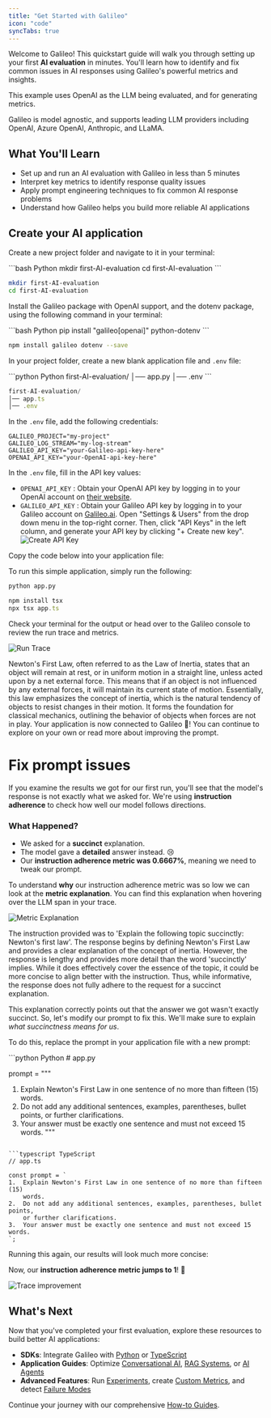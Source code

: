 ```yaml
---
title: "Get Started with Galileo"
icon: "code"
syncTabs: true
---
```



Welcome to Galileo! This quickstart guide will walk you through setting up your first **AI evaluation** in minutes. You'll learn how to identify and fix common issues in AI responses using Galileo's powerful metrics and insights.

<Note>
This example uses OpenAI as the LLM being evaluated, and for generating metrics.

Galileo is model agnostic, and supports leading LLM providers including OpenAI, Azure OpenAI, Anthropic, and LLaMA.
</Note>

## What You'll Learn

- Set up and run an AI evaluation with Galileo in less than 5 minutes
- Interpret key metrics to identify response quality issues
- Apply prompt engineering techniques to fix common AI response problems
- Understand how Galileo helps you build more reliable AI applications

## Create your AI application

<Steps>

<Step title="Create Project Folder">

Create a new project folder and navigate to it in your terminal:

<CodeGroup>
```bash Python
mkdir first-AI-evaluation
cd first-AI-evaluation
```

```bash TypeScript
mkdir first-AI-evaluation
cd first-AI-evaluation
```

</CodeGroup>
</Step>

<Step title="Install Dependencies">

Install the Galileo package with OpenAI support, and the dotenv package, using the following command in your terminal:

<CodeGroup>
```bash Python
pip install "galileo[openai]" python-dotenv
```

```bash TypeScript
npm install galileo dotenv --save
```

</CodeGroup>
</Step>

<Step title="Create Project Files">

In your project folder, create a new blank application file and `.env` file:

<CodeGroup>
```python Python
first-AI-evaluation/
│── app.py
│── .env
```

```typescript TypeScript
first-AI-evaluation/
│── app.ts
│── .env
```

</CodeGroup>
</Step>

<Step title="Set Up Environment Variables">

In the `.env` file, add the following credentials:

```text
GALILEO_PROJECT="my-project"
GALILEO_LOG_STREAM="my-log-stream"
GALILEO_API_KEY="your-Galileo-api-key-here"
OPENAI_API_KEY="your-OpenAI-api-key-here"
```

</Step>

<Step title="Fill in Environment Variables">

In the `.env` file, fill in the API key values:

- `OPENAI_API_KEY` : Obtain your OpenAI API key by logging in to your OpenAI account on [their website](https://platform.openai.com/settings/organization/api-keys).
- `GALILEO_API_KEY` : Obtain your Galileo API key by logging in to your Galileo account on [Galileo.ai](https://app.galileo.ai/settings/api-keys). Open "Settings & Users" from the drop down menu in the top-right corner. Then, click "API Keys" in the left column, and generate your API key by clicking "+ Create new key".
  ![Create API Key](/images/create-api-key.png)

</Step>

<Step title="Application Code">
Copy the code below into your application file:

<CodeGroup>
<SnippetGettingStarted1Python />
<SnippetGettingStarted1Typescript />
</CodeGroup>
</Step>

<Step title="Run the Application">

To run this simple application, simply run the following:

<CodeGroup>

```python Python
python app.py
```

```typescript TypeScript
npm install tsx
npx tsx app.ts
```

</CodeGroup>
</Step>

<Step title="Analyze the results">

Check your terminal for the output or head over to the Galileo console to review the run trace and metrics.

![Run Trace](/images/g2/chatbot-trace.png)

<Card>
<ResponseField name="The Model's Response">
Newton's First Law, often referred to as the Law of Inertia, states that an object will remain at rest, or in uniform motion in a straight line, unless acted upon by a net external force. This means that if an object is not influenced by any external forces, it will maintain its current state of motion. Essentially, this law emphasizes the concept of inertia, which is the natural tendency of objects to resist changes in their motion. It forms the foundation for classical mechanics, outlining the behavior of objects when forces are not in play.
</ResponseField>
</Card>
</Step>

</Steps>
<Note>Your application is now connected to Galileo 🎉! You can continue to explore on your own or read more about improving the prompt.</Note>

# Fix prompt issues

If you examine the results we got for our first run, you'll see that the model's response is not exactly what we asked for. We're using **<Tooltip tip="Measures whether a model followed or adhered to the system or prompt instructions when generating a response. Instruction Adherence is a good way to uncover hallucinations where the model is ignoring instructions.">instruction adherence</Tooltip>** to check how well our model follows directions.

### What Happened?

- We asked for a **succinct** explanation.
- The model gave a **detailed** answer instead. 😢
- Our **instruction adherence metric was 0.6667%**, meaning we need to tweak our prompt.

To understand **why** our instruction adherence metric was so low we can look at the **metric explanation**. You can find this explanation when hovering over the LLM span in your trace.

![Metric Explanation](/images/g2/chatbot-low-instruction-adherence-metric-explanation.png)

<Card>
  <ResponseField name="Metric Explanation">
    The instruction provided was to 'Explain the following topic succinctly:
    Newton's first law'. The response begins by defining Newton's First Law and
    provides a clear explanation of the concept of inertia. However, the
    response is lengthy and provides more detail than the word 'succinctly'
    implies. While it does effectively cover the essence of the topic, it could
    be more concise to align better with the instruction. Thus, while
    informative, the response does not fully adhere to the request for a
    succinct explanation.
  </ResponseField>
</Card>

This explanation correctly points out that the answer we got wasn't exactly succinct. So, let's modify our prompt to fix this. We'll make sure to explain _what succinctness means for us_.

To do this, replace the prompt in your application file with a new prompt:

<CodeGroup>
```python Python
# app.py

prompt = """
  1. Explain Newton's First Law in one sentence of no more than fifteen (15)
     words.
  2. Do not add any additional sentences, examples, parentheses, bullet
     points, or further clarifications.
  3. Your answer must be exactly one sentence and must not exceed 15 words.
  """
```

```typescript TypeScript
// app.ts

const prompt = `
1.	Explain Newton's First Law in one sentence of no more than fifteen (15)
    words.
2.	Do not add any additional sentences, examples, parentheses, bullet points,
    or further clarifications.
3.	Your answer must be exactly one sentence and must not exceed 15 words.
`;
```

</CodeGroup>

Running this again, our results will look much more concise:

Now, our **instruction adherence metric jumps to 1**! 🎉

![Trace improvement](/images/g2/chatbot-trace-improvement.png)

## What's Next

Now that you've completed your first evaluation, explore these resources to build better AI applications:

- **SDKs**: Integrate Galileo with [Python](/sdk-api/python/reference) or [TypeScript](/sdk-api/typescript/reference)
- **Application Guides**: Optimize [Conversational AI](/how-to-guides/conversational-ai/instruction-adherence), [RAG Systems](/how-to-guides/rag/preventing-out-of-context-information), or [AI Agents](/how-to-guides/agentic-ai/optimizing-multi-step-task-execution)
- **Advanced Features**: Run [Experiments](/cookbooks/features/experimentation/creating-experiments), create [Custom Metrics](/cookbooks/features/insights/custom-metric-creation), and detect [Failure Modes](/cookbooks/features/insights/failure-mode-detection)

Continue your journey with our comprehensive [How-to Guides](/how-to-guides/overview).
